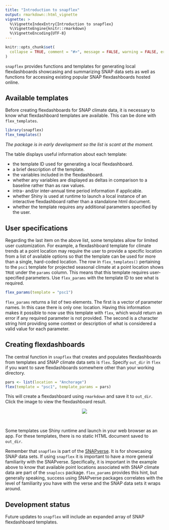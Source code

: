 ```yaml
---
title: "Introduction to snapflex"
output: rmarkdown::html_vignette
vignette: >
  %\VignetteIndexEntry{Introduction to snapflex}
  %\VignetteEngine{knitr::rmarkdown}
  %\VignetteEncoding{UTF-8}
---
```


```r
knitr::opts_chunk$set(
  collapse = TRUE, comment = "#>", message = FALSE, warning = FALSE, error = FALSE, tidy = TRUE, out.width = "100%"
)
```

`snapflex` provides functions and templates for generating local flexdashboards showcasing and summarizing SNAP data sets as well as functions for accessing existing popular SNAP flexdashboards hosted online.

## Available templates

Before creating flexdashboards for SNAP climate data, it is necessary to know what flexdashboard templates are available. This can be done with `flex_templates`.

```r
library(snapflex)
flex_templates()
```

*The package is in early development so the list is scant at the moment.*

The table displays useful information about each template:


* the template ID used for generating a local flexdashboard.
* a brief description of the template.
* the variables included in the flexdashboard.
* whether any variables are displayed as deltas in comparison to a baseline rather than as raw values.
* intra- and/or inter-annual time period information if applicable.
* whether Shiny is used at runtime to launch a local instance of an interactive flexdashboard rather than a standalone html document.
* whether the template requires any additional parameters specified by the user.

## User specifications

Regarding the last item on the above list, some templates allow for limited user customization.
For example, a flexdashboard template for climate trends at a point location may require the user to provide a specific location from a list of available options so that the template can be used for more than a single, hard-coded location.
The row in `flex_templates()` pertaining to the `psc1` template for projected seasonal climate at a point location shows `TRUE` under the `params` column. This means that this template requires user-specified parameters.
Use `flex_params` with the template ID to see what is required.

```r
flex_params(template = "psc1")
```

`flex_params` returns a list of two elements. The first is a vector of parameter names. In this case there is only one: location. Having this information makes it possible to now use this template with `flex`, which would return an error if any required parameter is not provided.
The second is a character string hint providing some context or description of what is considered a valid value for each parameter.

## Creating flexdashboards

The central function in `snapflex` that creates and populates flexdashboards from templates and SNAP climate data sets is `flex`.
Specify `out_dir` in `flex` if you want to save flexdashboards somewhere other than your working directory.

```r
pars <- list(location = "Anchorage")
flex(template = "psc1", template_params = pars)
```

This will create a flexdashboard using `rmarkdown` and save it to `out_dir`. Click the image to view the flexdashboard result.

<a href="https://leonawicz.github.io/snapflex/articles/psc1.html"><p style="text-align:center;"><img src="https://github.com/leonawicz/DataVisExamples/blob/master/packages/snapflex.jpg?raw=true"></a></p><br>

Some templates use Shiny runtime and launch in your web browser as an app. For these templates, there is no static HTML document saved to `out_dir`.

Remember that `snapflex` is part of the [SNAPverse](https://leonawicz.github.io/snapverse/). It is for showcasing SNAP data sets. If using `snapflex` it is important to have a more general familiarity with the SNAPverse. Specifically, it is important in the example above to know that available point locations associated with SNAP climate data are part of the `snaplocs` package. `flex_params` provides this hint, but generally speaking, success using SNAPverse packages correlates with the level of familiarity you have with the verse and the SNAP data sets it wraps around.

## Development status

Future updates to `snapflex` will include an expanded array of SNAP flexdashboard templates.
